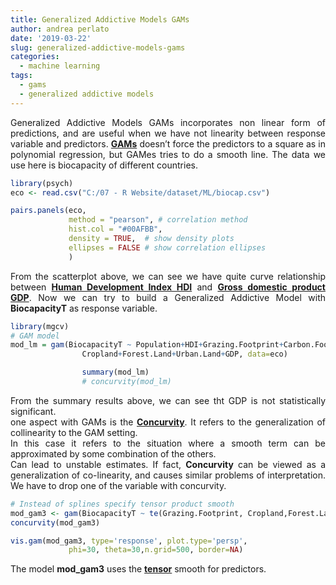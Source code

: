 ```yaml
---
title: Generalized Addictive Models GAMs
author: andrea perlato
date: '2019-03-22'
slug: generalized-addictive-models-gams
categories:
  - machine learning
tags:
  - gams
  - generalized addictive models
---
```


<style>
body {
text-align: justify}
</style>

Generalized Addictive Models GAMs incorporates non linear form of predictions, and are useful when we have not linearity between response variable and predictors. [**GAMs**](https://en.wikipedia.org/wiki/Generalized_additive_model) doesn't force the predictors to a square as in polynomial regression, but GAMes tries to do a smooth line.
The data we use here is biocapacity of different countries.

```r
library(psych)
eco <- read.csv("C:/07 - R Website/dataset/ML/biocap.csv")

pairs.panels(eco, 
             method = "pearson", # correlation method
             hist.col = "#00AFBB",
             density = TRUE,  # show density plots
             ellipses = FALSE # show correlation ellipses
             )

```

From the scatterplot above, we can see we have quite curve relationship between [**Human Development Index HDI**](https://en.wikipedia.org/wiki/Human_Development_Index) and [**Gross domestic product GDP**](https://en.wikipedia.org/wiki/Gross_domestic_product). Now we can try to build a Generalized Addictive Model with **BiocapacityT** as response variable.

```r
library(mgcv)
# GAM model
mod_lm = gam(BiocapacityT ~ Population+HDI+Grazing.Footprint+Carbon.Footprint+
                Cropland+Forest.Land+Urban.Land+GDP, data=eco)

                summary(mod_lm)
                # concurvity(mod_lm)

```

From the summary results above, we can see tht GDP is not statistically significant. </br>
one aspect with GAMs is the [**Concurvity**](https://stat.ethz.ch/R-manual/R-devel/library/mgcv/html/concurvity.html). It refers to the generalization of collinearity to the GAM setting. </br>
In this case it refers to the situation where a smooth term can be approximated by some combination of the others. </br>
Can lead to unstable estimates. If fact, **Concurvity** can be viewed as a generalization of co-linearity, and causes similar problems of interpretation. We have to drop one of the variable with concurvity.


```r
# Instead of splines specify tensor product smooth
mod_gam3 <- gam(BiocapacityT ~ te(Grazing.Footprint, Cropland,Forest.Land), data=eco)
concurvity(mod_gam3)

vis.gam(mod_gam3, type='response', plot.type='persp',
             phi=30, theta=30,n.grid=500, border=NA)

```
The model **mod_gam3** uses the [**tensor**](https://www.youtube.com/watch?v=CliW7kSxxWU) smooth for predictors.











